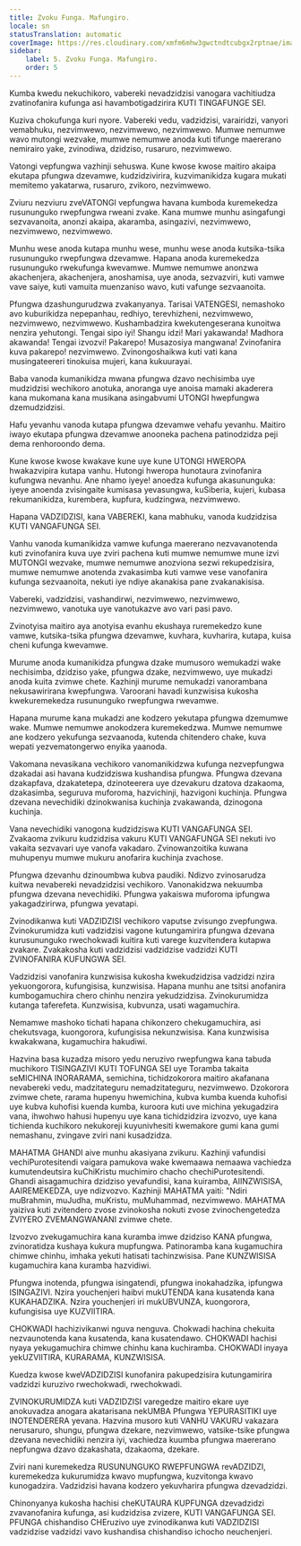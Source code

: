 ```yaml
---
title: Zvoku Funga. Mafungiro.
locale: sn
statusTranslation: automatic
coverImage: https://res.cloudinary.com/xmfm6mhw3gwctndtcubgx2rptnae/image/upload/v1740337243/small_cover_educacion_fundamental_a051170f1c.webp
sidebar:
    label: 5. Zvoku Funga. Mafungiro.
    order: 5
---
```

Kumba kwedu nekuchikoro, vabereki nevadzidzisi vanogara vachitiudza zvatinofanira kufunga asi havambotigadzirira KUTI TINGAFUNGE SEI.

Kuziva chokufunga kuri nyore. Vabereki vedu, vadzidzisi, varairidzi, vanyori vemabhuku, nezvimwewo, nezvimwewo, nezvimwewo. Mumwe nemumwe wavo mutongi wezvake, mumwe nemumwe anoda kuti tifunge maererano nemirairo yake, zvinodiwa, dzidziso, rusaruro, nezvimwewo.

Vatongi vepfungwa vazhinji sehuswa. Kune kwose kwose maitiro akaipa ekutapa pfungwa dzevamwe, kudzidzivirira, kuzvimanikidza kugara mukati memitemo yakatarwa, rusaruro, zvikoro, nezvimwewo.

Zviuru nezviuru zveVATONGI vepfungwa havana kumboda kuremekedza rusununguko rwepfungwa rweani zvake. Kana mumwe munhu asingafungi sezvavanoita, anonzi akaipa, akaramba, asingazivi, nezvimwewo, nezvimwewo, nezvimwewo.

Munhu wese anoda kutapa munhu wese, munhu wese anoda kutsika-tsika rusununguko rwepfungwa dzevamwe. Hapana anoda kuremekedza rusununguko rwekufunga kwevamwe. Mumwe nemumwe anonzwa akachenjera, akachenjera, anoshamisa, uye anoda, sezvazviri, kuti vamwe vave saiye, kuti vamuita muenzaniso wavo, kuti vafunge sezvaanoita.

Pfungwa dzashungurudzwa zvakanyanya. Tarisai VATENGESI, nemashoko avo kuburikidza nepepanhau, redhiyo, terevhizheni, nezvimwewo, nezvimwewo, nezvimwewo. Kushambadzira kwekutengeserana kunoitwa nenzira yehutongi. Tengai sipo iyi! Shangu idzi! Mari yakawanda! Madhora akawanda! Tengai izvozvi! Pakarepo! Musazosiya mangwana! Zvinofanira kuva pakarepo! nezvimwewo. Zvinongoshaikwa kuti vati kana musingateereri tinokuisa mujeri, kana kukuurayai.

Baba vanoda kumanikidza mwana pfungwa dzavo nechisimba uye mudzidzisi wechikoro anotuka, anoranga uye anoisa mamaki akaderera kana mukomana kana musikana asingabvumi UTONGI hwepfungwa dzemudzidzisi.

Hafu yevanhu vanoda kutapa pfungwa dzevamwe vehafu yevanhu. Maitiro iwayo ekutapa pfungwa dzevamwe anooneka pachena patinodzidza peji dema renhoroondo dema.

Kune kwose kwose kwakave kune uye kune UTONGI HWEROPA hwakazvipira kutapa vanhu. Hutongi hweropa hunotaura zvinofanira kufungwa nevanhu. Ane nhamo iyeye! anoedza kufunga akasununguka: iyeye anoenda zvisingaite kumisasa yevasungwa, kuSiberia, kujeri, kubasa rekumanikidza, kurembera, kupfura, kudzingwa, nezvimwewo.

Hapana VADZIDZISI, kana VABEREKI, kana mabhuku, vanoda kudzidzisa KUTI VANGAFUNGA SEI.

Vanhu vanoda kumanikidza vamwe kufunga maererano nezvavanotenda kuti zvinofanira kuva uye zviri pachena kuti mumwe nemumwe mune izvi MUTONGI wezvake, mumwe nemumwe anozviona sezwi rekupedzisira, mumwe nemumwe anotenda zvakasimba kuti vamwe vese vanofanira kufunga sezvaanoita, nekuti iye ndiye akanakisa pane zvakanakisisa.

Vabereki, vadzidzisi, vashandirwi, nezvimwewo, nezvimwewo, nezvimwewo, vanotuka uye vanotukazve avo vari pasi pavo.

Zvinotyisa maitiro aya anotyisa evanhu ekushaya ruremekedzo kune vamwe, kutsika-tsika pfungwa dzevamwe, kuvhara, kuvharira, kutapa, kuisa cheni kufunga kwevamwe.

Murume anoda kumanikidza pfungwa dzake mumusoro wemukadzi wake nechisimba, dzidziso yake, pfungwa dzake, nezvimwewo, uye mukadzi anoda kuita zvimwe chete. Kazhinji murume nemukadzi vanorambana nekusawirirana kwepfungwa. Varoorani havadi kunzwisisa kukosha kwekuremekedza rusununguko rwepfungwa rwevamwe.

Hapana murume kana mukadzi ane kodzero yekutapa pfungwa dzemumwe wake. Mumwe nemumwe anokodzera kuremekedzwa. Mumwe nemumwe ane kodzero yekufunga sezvaanoda, kutenda chitendero chake, kuva wepati yezvematongerwo enyika yaanoda.

Vakomana nevasikana vechikoro vanomanikidzwa kufunga nezvepfungwa dzakadai asi havana kudzidziswa kushandisa pfungwa. Pfungwa dzevana dzakapfava, dzakatetepa, dzinoteerera uye dzevakuru dzatova dzakaoma, dzakasimba, seguruva muforoma, hazvichinji, hazvigoni kuchinja. Pfungwa dzevana nevechidiki dzinokwanisa kuchinja zvakawanda, dzinogona kuchinja.

Vana nevechidiki vanogona kudzidziswa KUTI VANGAFUNGA SEI. Zvakaoma zvikuru kudzidzisa vakuru KUTI VANGAFUNGA SEI nekuti ivo vakaita sezvavari uye vanofa vakadaro. Zvinowanzoitika kuwana muhupenyu mumwe mukuru anofarira kuchinja zvachose.

Pfungwa dzevanhu dzinoumbwa kubva paudiki. Ndizvo zvinosarudza kuitwa nevabereki nevadzidzisi vechikoro. Vanonakidzwa nekuumba pfungwa dzevana nevechidiki. Pfungwa yakaiswa muforoma ipfungwa yakagadzirirwa, pfungwa yevatapi.

Zvinodikanwa kuti VADZIDZISI vechikoro vaputse zvisungo zvepfungwa. Zvinokurumidza kuti vadzidzisi vagone kutungamirira pfungwa dzevana kurusununguko rwechokwadi kuitira kuti varege kuzvitendera kutapwa zvakare. Zvakakosha kuti vadzidzisi vadzidzise vadzidzi KUTI ZVINOFANIRA KUFUNGWA SEI.

Vadzidzisi vanofanira kunzwisisa kukosha kwekudzidzisa vadzidzi nzira yekuongorora, kufungisisa, kunzwisisa. Hapana munhu ane tsitsi anofanira kumbogamuchira chero chinhu nenzira yekudzidzisa. Zvinokurumidza kutanga taferefeta. Kunzwisisa, kubvunza, usati wagamuchira.

Nemamwe mashoko tichati hapana chikonzero chekugamuchira, asi chekutsvaga, kuongorora, kufungisisa nekunzwisisa. Kana kunzwisisa kwakakwana, kugamuchira hakudiwi.

Hazvina basa kuzadza misoro yedu neruzivo rwepfungwa kana tabuda muchikoro TISINGAZIVI KUTI TOFUNGA SEI uye Toramba takaita seMICHINA INORARAMA, semichina, tichidzokorora maitiro akafanana nevabereki vedu, madzitateguru nemadzitateguru, nezvimwewo. Dzokorora zvimwe chete, rarama hupenyu hwemichina, kubva kumba kuenda kuhofisi uye kubva kuhofisi kuenda kumba, kuroora kuti uve michina yekugadzira vana, ihwohwo hahusi hupenyu uye kana tichidzidzira izvozvo, uye kana tichienda kuchikoro nekukoreji kuyunivhesiti kwemakore gumi kana gumi nemashanu, zvingave zviri nani kusadzidza.

MAHATMA GHANDI aive munhu akasiyana zvikuru. Kazhinji vafundisi vechiPurotesitendi vaigara pamukova wake kwemaawa nemaawa vachiedza kumutendeutsira kuChiKristu muchimiro chacho chechiPurotesitendi. Ghandi aisagamuchira dzidziso yevafundisi, kana kuiramba, AIINZWISISA, AAIREMEKEDZA, uye ndizvozvo. Kazhinji MAHATMA yaiti: "Ndiri muBrahmin, muJudha, muKristu, muMuhammad, nezvimwewo. MAHATMA yaiziva kuti zvitendero zvose zvinokosha nokuti zvose zvinochengetedza ZVIYERO ZVEMANGWANANI zvimwe chete.

Izvozvo zvekugamuchira kana kuramba imwe dzidziso KANA pfungwa, zvinoratidza kushaya kukura mupfungwa. Patinoramba kana kugamuchira chimwe chinhu, imhaka yekuti hatisati tachinzwisisa. Pane KUNZWISISA kugamuchira kana kuramba hazvidiwi.

Pfungwa inotenda, pfungwa isingatendi, pfungwa inokahadzika, ipfungwa ISINGAZIVI. Nzira youchenjeri haibvi mukUTENDA kana kusatenda kana KUKAHADZIKA. Nzira youchenjeri iri mukUBVUNZA, kuongorora, kufungisisa uye KUZVIITIRA.

CHOKWADI hachizivikanwi nguva nenguva. Chokwadi hachina chekuita nezvaunotenda kana kusatenda, kana kusatendawo. CHOKWADI hachisi nyaya yekugamuchira chimwe chinhu kana kuchiramba. CHOKWADI inyaya yekUZVIITIRA, KURARAMA, KUNZWISISA.

Kuedza kwose kweVADZIDZISI kunofanira pakupedzisira kutungamirira vadzidzi kuruzivo rwechokwadi, rwechokwadi.

ZVINOKURUMIDZA kuti VADZIDZISI varegedze maitiro ekare uye anokuvadza anogara akatarisana nekUMBA Pfungwa YEPURASITIKI uye INOTENDERERA yevana. Hazvina musoro kuti VANHU VAKURU vakazara nerusaruro, shungu, pfungwa dzekare, nezvimwewo, vatsike-tsike pfungwa dzevana nevechidiki nenzira iyi, vachiedza kuumba pfungwa maererano nepfungwa dzavo dzakashata, dzakaoma, dzekare.

Zviri nani kuremekedza RUSUNUNGUKO RWEPFUNGWA revADZIDZI, kuremekedza kukurumidza kwavo mupfungwa, kuzvitonga kwavo kunogadzira. Vadzidzisi havana kodzero yekuvharira pfungwa dzevadzidzi.

Chinonyanya kukosha hachisi cheKUTAURA KUPFUNGA dzevadzidzi zvavanofanira kufunga, asi kudzidzisa zvizere, KUTI VANGAFUNGA SEI. PFUNGA chishandiso CHEruzivo uye zvinodikanwa kuti VADZIDZISI vadzidzise vadzidzi vavo kushandisa chishandiso ichocho neuchenjeri.

